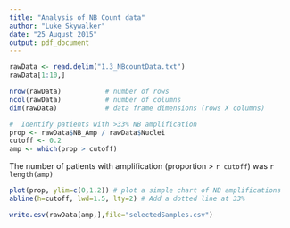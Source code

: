 ```yaml
---
title: "Analysis of NB Count data"
author: "Luke Skywalker"
date: "25 August 2015"
output: pdf_document
---
```


```r
rawData <- read.delim("1.3_NBcountData.txt")
rawData[1:10,]

```

```r
nrow(rawData) 			# number of rows
ncol(rawData)  			# number of columns
dim(rawData)   			# data frame dimensions (rows X columns)
```


```r
#  Identify patients with >33% NB amplification
prop <- rawData$NB_Amp / rawData$Nuclei
cutoff <- 0.2
amp <- which(prop > cutoff)
```

The number of patients with amplification (proportion > `r cutoff`) was `r length(amp)`

```r
plot(prop, ylim=c(0,1.2)) # plot a simple chart of NB amplifications
abline(h=cutoff, lwd=1.5, lty=2) # Add a dotted line at 33%
```

```r
write.csv(rawData[amp,],file="selectedSamples.csv")
```

